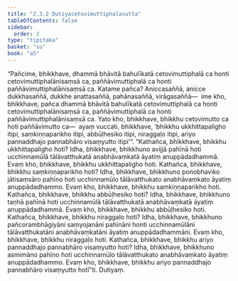 ```yaml
---
title: "2.3.2 Dutiyacetovimuttiphalasutta"
tableOfContents: false
sidebar:
  order: 3
type: "tipitaka"
basket: "su"
book: "a5"
---
```



<DynamicBreadcrumb />

<Division number="72" book="a5">

<Paragraph number="436" book="a5">
“Pañcime, bhikkhave, dhammā bhāvitā bahulīkatā cetovimuttiphalā ca honti cetovimuttiphalānisaṃsā ca, paññāvimuttiphalā ca honti paññāvimuttiphalānisaṃsā ca. Katame pañca? Aniccasaññā, anicce dukkhasaññā, dukkhe anattasaññā, pahānasaññā, virāgasaññā—  ime kho, bhikkhave, pañca dhammā bhāvitā bahulīkatā cetovimuttiphalā ca honti cetovimuttiphalānisaṃsā ca, paññāvimuttiphalā ca honti paññāvimuttiphalānisaṃsā ca. Yato kho, bhikkhave, bhikkhu cetovimutto ca hoti paññāvimutto ca—  ayaṃ vuccati, bhikkhave, ‘bhikkhu ukkhittapaligho itipi, saṃkiṇṇaparikho itipi, abbūḷhesiko itipi, niraggaḷo itipi, ariyo pannaddhajo pannabhāro visaṃyutto itipi’”.
</Paragraph>

<Paragraph number="437" book="a5">
“Kathañca, bhikkhave, bhikkhu ukkhittapaligho hoti? Idha, bhikkhave, bhikkhuno avijjā pahīnā hoti ucchinnamūlā tālāvatthukatā anabhāvaṃkatā āyatiṃ anuppādadhammā. Evaṃ kho, bhikkhave, bhikkhu ukkhittapaligho hoti.
</Paragraph>

<Paragraph number="438" book="a5">
Kathañca, bhikkhave, bhikkhu saṃkiṇṇaparikho hoti? Idha, bhikkhave, bhikkhuno ponobhaviko jātisaṃsāro pahīno hoti ucchinnamūlo tālāvatthukato anabhāvaṃkato āyatiṃ anuppādadhammo. Evaṃ kho, bhikkhave, bhikkhu saṃkiṇṇaparikho hoti.
</Paragraph>

<Paragraph number="439" book="a5">
Kathañca, bhikkhave, bhikkhu abbūḷhesiko hoti? Idha, bhikkhave, bhikkhuno taṇhā pahīnā hoti ucchinnamūlā tālāvatthukatā anabhāvaṃkatā āyatiṃ anuppādadhammā. Evaṃ kho, bhikkhave, bhikkhu abbūḷhesiko hoti.
</Paragraph>

<Paragraph number="440" book="a5">
Kathañca, bhikkhave, bhikkhu niraggaḷo hoti? Idha, bhikkhave, bhikkhuno pañcorambhāgiyāni saṃyojanāni pahīnāni honti ucchinnamūlāni tālāvatthukatāni anabhāvaṃkatāni āyatiṃ anuppādadhammāni. Evaṃ kho, bhikkhave, bhikkhu niraggaḷo hoti.
</Paragraph>

<Paragraph number="441" book="a5">
Kathañca, bhikkhave, bhikkhu ariyo pannaddhajo pannabhāro visaṃyutto hoti? Idha, bhikkhave, bhikkhuno asmimāno pahīno hoti ucchinnamūlo tālāvatthukato anabhāvaṃkato āyatiṃ anuppādadhammo. Evaṃ kho, bhikkhave, bhikkhu ariyo pannaddhajo pannabhāro visaṃyutto hotī”ti.

</Paragraph>
</Division>

<Paragraph number="442" type="center" book="a5">
Dutiyaṃ.
</Paragraph>
